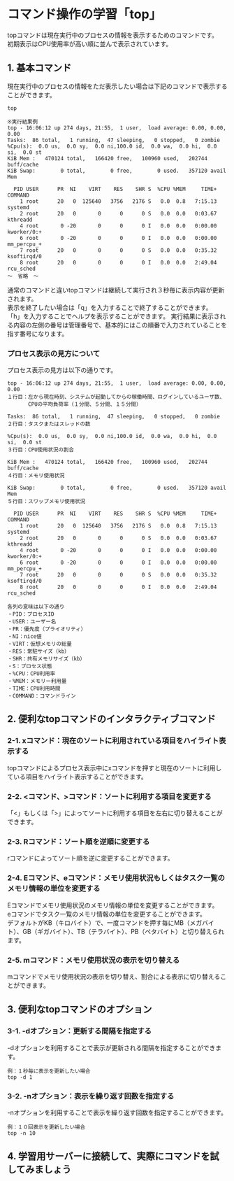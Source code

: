 # コマンド操作の学習「top」
topコマンドは現在実行中のプロセスの情報を表示するためのコマンドです。  
初期表示はCPU使用率が高い順に並んで表示されています。
## 1. 基本コマンド
現在実行中のプロセスの情報をただ表示したい場合は下記のコマンドで表示することができます。
```shell
top

※実行結果例
top - 16:06:12 up 274 days, 21:55,  1 user,  load average: 0.00, 0.00, 0.00
Tasks:  86 total,   1 running,  47 sleeping,   0 stopped,   0 zombie
%Cpu(s):  0.0 us,  0.0 sy,  0.0 ni,100.0 id,  0.0 wa,  0.0 hi,  0.0 si,  0.0 st
KiB Mem :   470124 total,   166420 free,   100960 used,   202744 buff/cache
KiB Swap:        0 total,        0 free,        0 used.   357120 avail Mem

  PID USER      PR  NI    VIRT    RES    SHR S  %CPU %MEM     TIME+ COMMAND
    1 root      20   0  125640   3756   2176 S   0.0  0.8   7:15.13 systemd
    2 root      20   0       0      0      0 S   0.0  0.0   0:03.67 kthreadd
    4 root       0 -20       0      0      0 I   0.0  0.0   0:00.00 kworker/0:+
    6 root       0 -20       0      0      0 I   0.0  0.0   0:00.00 mm_percpu_+
    7 root      20   0       0      0      0 S   0.0  0.0   0:35.32 ksoftirqd/0
    8 root      20   0       0      0      0 I   0.0  0.0   2:49.04 rcu_sched
～　省略　～
```
通常のコマンドと違いtopコマンドは継続して実行され３秒毎に表示内容が更新されます。  
表示を終了したい場合は「q」を入力することで終了することができます。  
「h」を入力することでヘルプを表示することができます。
実行結果に表示される内容の左側の番号は管理番号で、基本的にはこの順番で入力されていることを指す番号になります。
### プロセス表示の見方について
プロセス表示の見方は以下の通りです。
```
top - 16:06:12 up 274 days, 21:55,  1 user,  load average: 0.00, 0.00, 0.00
１行目：左から現在時刻、システムが起動してからの稼働時間、ログインしているユーザ数、
　　　　CPUの平均負荷率（１分間、５分間、１５分間）

Tasks:  86 total,   1 running,  47 sleeping,   0 stopped,   0 zombie
２行目：タスクまたはスレッドの数

%Cpu(s):  0.0 us,  0.0 sy,  0.0 ni,100.0 id,  0.0 wa,  0.0 hi,  0.0 si,  0.0 st
３行目：CPU使用状況の割合

KiB Mem :   470124 total,   166420 free,   100960 used,   202744 buff/cache
４行目：メモリ使用状況

KiB Swap:        0 total,        0 free,        0 used.   357120 avail Mem
５行目：スワップメモリ使用状況

  PID USER      PR  NI    VIRT    RES    SHR S  %CPU %MEM     TIME+ COMMAND
    1 root      20   0  125640   3756   2176 S   0.0  0.8   7:15.13 systemd
    2 root      20   0       0      0      0 S   0.0  0.0   0:03.67 kthreadd
    4 root       0 -20       0      0      0 I   0.0  0.0   0:00.00 kworker/0:+
    6 root       0 -20       0      0      0 I   0.0  0.0   0:00.00 mm_percpu_+
    7 root      20   0       0      0      0 S   0.0  0.0   0:35.32 ksoftirqd/0
    8 root      20   0       0      0      0 I   0.0  0.0   2:49.04 rcu_sched

各列の意味は以下の通り
・PID：プロセスID
・USER：ユーザー名
・PR：優先度（プライオリティ）
・NI：nice値
・VIRT：仮想メモリの総量
・RES：常駐サイズ（kb）
・SHR：共有メモリサイズ（kb）
・S：プロセス状態
・%CPU：CPU利用率
・%MEM：メモリー利用量
・TIME：CPU利用時間
・COMMAND：コマンドライン
```
## 2. 便利なtopコマンドのインタラクティブコマンド
### 2-1. xコマンド：現在のソートに利用されている項目をハイライト表示する
topコマンドによるプロセス表示中にxコマンドを押すと現在のソートに利用している項目をハイライト表示することができます。
### 2-2. <コマンド、>コマンド：ソートに利用する項目を変更する
「<」もしくは「>」によってソートに利用する項目を左右に切り替えることができます。
### 2-3. Rコマンド：ソート順を逆順に変更する
rコマンドによってソート順を逆に変更することができます。
### 2-4. Eコマンド、eコマンド：メモリ使用状況もしくはタスク一覧のメモリ情報の単位を変更する
Eコマンドでメモリ使用状況のメモリ情報の単位を変更することができます。  
eコマンドでタスク一覧のメモリ情報の単位を変更することができます。  
デフォルトがKB（キロバイト）で、一度コマンドを押す毎にMB（メガバイト）、GB（ギガバイト）、TB（テラバイト）、PB（ペタバイト）と切り替えられます。
### 2-5. mコマンド：メモリ使用状況の表示を切り替える
mコマンドでメモリ使用状況の表示を切り替え、割合による表示に切り替えることができます。
## 3. 便利なtopコマンドのオプション
### 3-1. -dオプション：更新する間隔を指定する
-dオプションを利用することで表示が更新される間隔を指定することができます。
```shell
例：１秒毎に表示を更新したい場合
top -d 1
```
### 3-2. -nオプション：表示を繰り返す回数を指定する
-nオプションを利用することで表示を繰り返す回数を指定することができます。
```shell
例：１０回表示を更新したい場合
top -n 10
```

## 4. 学習用サーバーに接続して、実際にコマンドを試してみましょう